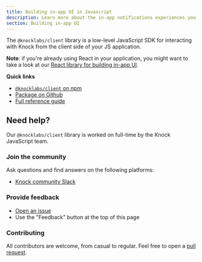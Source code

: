 ```yaml
---
title: Building in-app UI in Javascript
description: Learn more about the in-app notifications experiences you can build in Javascript with Knock. Easily power notification feed, toasts, and inbox experiences with our client-side SDKs.
section: Building in-app UI
---
```


The `@knocklabs/client` library is a low-level JavaScript SDK for interacting with Knock from the client side of your JS application.

**Note**: if you're already using React in your application, you might want to take a look at our [React library for building in-app UI](/in-app-ui/react/overview).

**Quick links**

- [`@knocklabs/client` on npm](https://www.npmjs.com/package/@knocklabs/client)
- [Package on Github](https://github.com/knocklabs/knock-client-js)
- [Full reference guide](/in-app-ui/javascript/reference)

## Need help?

Our `@knocklabs/client` library is worked on full-time by the Knock JavaScript team.

### Join the community

Ask questions and find answers on the following platforms:

- [Knock community Slack](https://knock.app/join-slack)

### Provide feedback

- [Open an issue](https://github.com/knocklabs/knock-client-js/issues/new)
- Use the "Feedback" button at the top of this page

### Contributing

All contributors are welcome, from casual to regular. Feel free to open a [pull request](https://github.com/knocklabs/knock-client-js/pulls/new).
